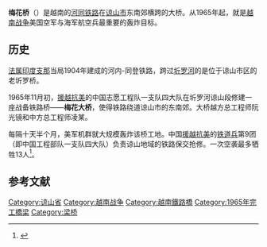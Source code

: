 {{Infobox military conflict
| conflict    = 梅花桥
| partof      = [[越南战争|越南战争]]
| image       =  
| caption     =  
| date        =  
| place       = [[越南|越南]][[谅山省|谅山省]][[谅山市|谅山市]]东南3.1千米<br>{{coord|21|49|36.19|N|106|46|28.58|E|type:landmark|display=inline,title}}
| result      = 
| combatant1  = {{flagu|United States}} [[美国|美国]]
| combatant2  = {{flagicon|Vietnam}} [[越南民主共和国|越南民主共和国]]
| strength1   = 
| strength2   = 
| casualties1 =  
| casualties2 =  
| campaignbox = 
}}

'''梅花桥'''（{{vie|v=Cầu Mai Pha|hn=梂枚坡}}）是越南的[[河同铁路|河同铁路]]在[[谅山市|谅山市]]东南郊横跨{{link-vi|淇穷江|Sông Kỳ Cùng}}的大桥。从1965年起，就是[[越南战争|越南战争]]美国空军与海军航空兵最重要的轰炸目标。

==历史==
{{seealso|滚雷战役}}
[[法属印度支那|法属印度支那]]当局1904年建成的河内-同登铁路，跨过[[圻罗河|圻罗河]]的是位于谅山市区的老圻罗桥。

1965年11月初，[[援越抗美|援越抗美]]的中国志愿工程队一支队四大队在圻罗河谅山段修建一座战备铁路桥——'''梅花大桥'''，使得铁路绕道谅山市的东南郊。大桥越方总工程师阮光镜和中方总工程师凌某。 

每隔十天半个月，美军机群就大规模轰炸该桥工地。中国[[援越抗美|援越抗美]]的[[中国人民解放军铁道兵|铁道兵]]第9团（即中国工程部队一支队四大队）负责谅山地域的铁路保交抢修。一次空袭最多牺牲13人<ref>{{cite book |author1=黄继平 |title=越南克太线上的军旅生活 |date=2007-01 |publisher=广西民族出版社 |isbn=978-7-5363-5252-0}}</ref>。

==参考文献==
{{reflist}}

[[Category:谅山省|Category:谅山省]]
[[Category:越南战争|Category:越南战争]]
[[Category:越南鐵路橋|Category:越南鐵路橋]]
[[Category:1965年完工橋梁|Category:1965年完工橋梁]]
[[Category:梁桥|Category:梁桥]]